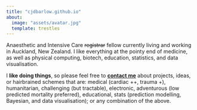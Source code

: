 ```yaml
---
title: "cjdbarlow.github.io"
about:
  image: "assets/avatar.jpg"
  template: trestles
---
```


 
Anaesthetic and Intensive Care ~~registrar~~ fellow currently living and working in Auckland, New Zealand. I like everything at the pointy end of medicine, as well as physical computing, biotech, education, statistics, and data visualisation.

I **like doing things**, so please feel free to **[contact me](mailto:hello@cjdbarlow.au)** about projects, ideas, or hairbrained schemes that are: medical (cardiac ++, trauma +), humanitarian, challenging (but tractable), electronic, adventurous (low predicted mortality preferred), educational, stats (prediction modelling, Bayesian, and data visualisation); or any combination of the above.